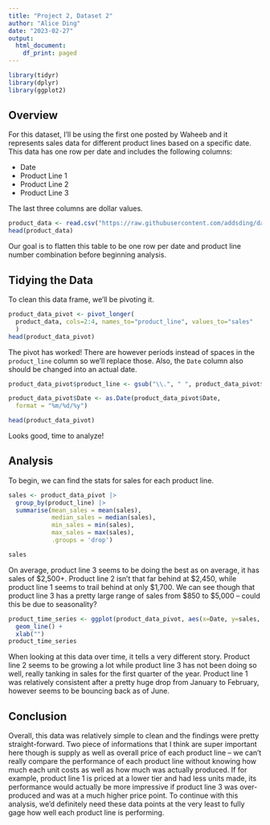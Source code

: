 ```yaml
---
title: "Project 2, Dataset 2"
author: "Alice Ding"
date: "2023-02-27"
output:
  html_document:
    df_print: paged
---
```


```r
library(tidyr)
library(dplyr)
library(ggplot2)
```

## Overview

For this dataset, I'll be using the first one posted by Waheeb and it represents sales data for different product lines based on a specific date. This data has one row per date and includes the following columns:

- Date
- Product Line 1
- Product Line 2
- Product Line 3

The last three columns are dollar values.

```r
product_data <- read.csv("https://raw.githubusercontent.com/addsding/data607/main/project2/product-lines.csv")
head(product_data)
```

Our goal is to flatten this table to be one row per date and product line number combination before beginning analysis.

## Tidying the Data

To clean this data frame, we'll be pivoting it.

```r
product_data_pivot <- pivot_longer(
  product_data, cols=2:4, names_to="product_line", values_to="sales"
  )
head(product_data_pivot)
```

The pivot has worked! There are however periods instead of spaces in the `product_line` column so we'll replace those. Also, the `Date` column also should be changed into an actual date.

```r
product_data_pivot$product_line <- gsub("\\.", " ", product_data_pivot$product_line)

product_data_pivot$Date <- as.Date(product_data_pivot$Date,
  format = "%m/%d/%y")

head(product_data_pivot)
```

Looks good, time to analyze!

## Analysis

To begin, we can find the stats for sales for each product line.

```r
sales <- product_data_pivot |> 
  group_by(product_line) |>
  summarise(mean_sales = mean(sales),
            median_sales = median(sales),
            min_sales = min(sales),
            max_sales = max(sales),
            .groups = 'drop')

sales
```

On average, product line 3 seems to be doing the best as on average, it has sales of \$2,500+. Product line 2 isn't that far behind at \$2,450, while product line 1 seems to trail behind at only \$1,700. We can see though that product line 3 has a pretty large range of sales from \$850 to \$5,000 -- could this be due to seasonality?

```r
product_time_series <- ggplot(product_data_pivot, aes(x=Date, y=sales, color=product_line)) +
  geom_line() + 
  xlab("")
product_time_series
```

When looking at this data over time, it tells a very different story. Product line 2 seems to be growing a lot while product line 3 has not been doing so well, really tanking in sales for the first quarter of the year. Product line 1 was relatively consistent after a pretty huge drop from January to February, however seems to be bouncing back as of June.

## Conclusion

Overall, this data was relatively simple to clean and the findings were pretty straight-forward. Two piece of informations that I think are super important here though is supply as well as overall price of each product line -- we can't really compare the performance of each product line without knowing how much each unit costs as well as how much was actually produced. If for example, product line 1 is priced at a lower tier and had less units made, its performance would actually be more impressive if product line 3 was over-produced and was at a much higher price point. To continue with this analysis, we'd definitely need these data points at the very least to fully gage how well each product line is performing.